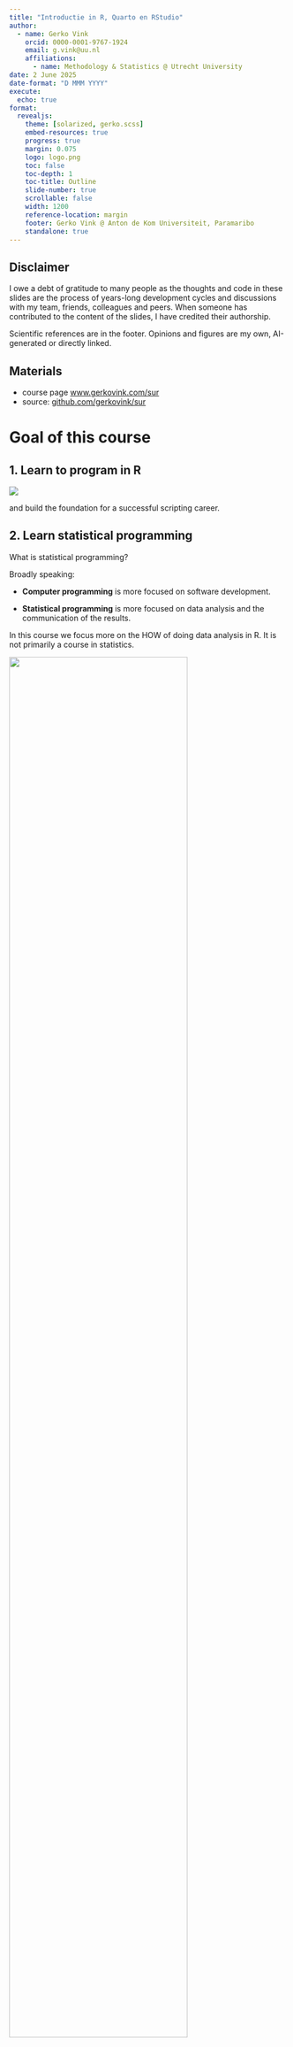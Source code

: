 ```yaml
---
title: "Introductie in R, Quarto en RStudio"
author: 
  - name: Gerko Vink
    orcid: 0000-0001-9767-1924
    email: g.vink@uu.nl
    affiliations:
      - name: Methodology & Statistics @ Utrecht University
date: 2 June 2025
date-format: "D MMM YYYY"
execute: 
  echo: true
format: 
  revealjs:
    theme: [solarized, gerko.scss]
    embed-resources: true
    progress: true
    margin: 0.075
    logo: logo.png 
    toc: false
    toc-depth: 1
    toc-title: Outline
    slide-number: true
    scrollable: false
    width: 1200
    reference-location: margin
    footer: Gerko Vink @ Anton de Kom Universiteit, Paramaribo
    standalone: true
---
```


## Disclaimer

I owe a debt of gratitude to many people as the thoughts and code in these slides are the process of years-long development cycles and discussions with my team, friends, colleagues and peers. When someone has contributed to the content of the slides, I have credited their authorship.

Scientific references are in the footer. Opinions and figures are my own, AI-generated or directly linked.

::: callout-tip
# Materials
- course page [www.gerkovink.com/sur](https://www.gerkovink.com/sur)
- source: [github.com/gerkovink/sur](https://github.com/gerkovink/sur)
:::

# Goal of this course

## 1. Learn to program in R

![](img/lec1/state_programming.png) 

and build the foundation for a successful scripting career.

## 2. Learn statistical programming

What is statistical programming?

Broadly speaking:

-   **Computer programming** is more focused on software development.

-   **Statistical programming** is more focused on data analysis and the
    communication of the results.

In this course we focus more on the HOW of doing data analysis in R. It is not primarily a course in statistics.

![](img/lec1/fig0_stat_programming.png){width=80%}

[Source figure: R for Data
Science](https://r4ds.had.co.nz/introduction.html)

## First introduction to R

### `R`

### `RStudio`

### Organise your work with `R Markdown` and `RStudio projects`

## What is R?

### Software

![](img/lec1/fig1.png){width=80%}

## The origin of R

-   R is a language and environment for statistical computing and for
    graphics

-   GNU project (100% free software)

-   Managed by the R Foundation for Statistical Computing, Vienna,
    Austria.

-   Community-driven

-   Based on the object-oriented language S (1975)

## What is `RStudio`?

**Integrated Development Environment (IDE)**

![](img/lec1/fig2.rstudio-editor.png){width=75%}

[Source figure: R for Data Science](https://r4ds.had.co.nz/introduction.html)

### `RStudio`

-   Aggregates all convenient information and procedures into one single
    place
-   Allows you to work in projects
-   Manages your code with highlighting
-   Gives extra functionality (Shiny, knitr, markdown, LaTeX)
-   Allows for integration with version control routines, such as Git.

## Use `RStudio Projects`

Every time you start a new (data analysis) project, make it a habit to create a new `RStudio Project`.

**Because you want your project to work:**

-   not only now, but also in a few years;
-   when the folder and file paths have changed;
-   when collaborators want to run your code on their computer.

`RStudio Projects` create a convention that guarantees that the project
can be moved around on your computer or onto other computers and will
still "just work".

## Example data analysis project with `RStudio project`

![](img/lec1/Example-project-structure.png){width=75%}

Every time you want to work on this project: open the project by
clicking the `.Rproj` file.

## So far

So far, we have learned the basics of programming in `R`:

- assign elements to objects with `<-` (alt/option -)
- work with `RStudio` and `R Markdown`
- run code
- organize your work with projects in `RStudio`

```r
set.seed(123)
```

## Topics

* R packages
* Getting help
* Functions
* R objects and data types
* Data manipulation: subsetting and logical operators


# R Packages

## R Packages: base installation

* When you start `RStudio` and `R` only the base packages are activated: the basic installation with basic functionality.
* There are almost 20.000 packages that have been developed by R users all over the world. See the [Comprehensive R Archive Network (CRAN)](https://cran.r-project.org/web/packages/)
* Not efficient to have all these packages installed every time you use R. Install only the packages you want to use.

Use `sessionInfo()` to see which packages are active. This is how the basic installation looks like:

![](img/lec1/BaseInstallationR.png){width=80%}

## How to work with packages

Packages are like apps on your mobile phone.

* When you want to use a package for the first time, you have to install the package.
* Each time you want to use the package, you have to load (activate) it.

## Installing packages

The easiest way to install a package, e.g. mice, is to use:
```r
install.packages("mice")
```

Alternatively, you can also do it in `RStudio` through:

`Tools -> Install Packages`

An overview of the packages you have installed, see the tab “Packages” in the output pane:

![](img/lec1/InstalledPackageOverview.png){width=80%}

## Loading packages

There are two ways to load a package in `R`:
```r
library(mice)
```

and

```r
require(mice)
```

When a package is not found (not installed):

* `require()` will produce a warning but will continue to run the rest of the code.
* `library()` will produce an error and stop running the rest of the code.

# Getting help

## Getting help when you know the function or package

Everything that is published on the Comprehensive `R` Archive Network (CRAN) and is aimed at `R` users, must be accompanied by a help file.

*In the search bar of the output pane:*

* type name of the function or package

*In the console:*

* type `help(sample)` or `?sample` (opens a help window).
* type `help(package=mice)` for packages
* when you start typing `sample` in console or editor (Markdown code chunk) a pop-up window appears with help about the structure of the function.

![](img/lec1/Help-pop-up.png){width=80%}


## Getting help when you do not know the function or package

* Type your search term in the search bar of the output pane.

* In the console:
    + Type `??` followed by your search term.
    + For example `??anova` returns a list of all help pages that contain the word ‘anova’.

* Some packages have cheat sheets, see in `R Studio`, `Help menu -> Cheat Sheets`

* Google the search term(s) and add ‘R’ as keyword.

* Helpful websites: <http://www.stackoverflow.com> and <http://www.stackexchange.com>


# Functions

## Functions in R

* Functions are the building blocks of `R`

* Built-in or user-defined (programme your own functions).

* To use a function, type the function name with parentheses: `mean()`

* Typing the name of the function without the parentheses reveals the code of the function.

![](img/lec1/syntax-function-sample.png){width=80%}


## The structure of functions in R

Every function in R has the following structure:

![](img/lec1/Elements-of-a-function_HandsonProgrammingWithR_2.6.png){width=80%}


<sup>
[Image source: Garrett Grolemund, Hands-On Programming with R, 2.6](https://rstudio-education.github.io/hopr/basics.html#functions)
</sup>


## Using R functions: arguments

When you want to use a function in R, you need to know which information you need to provide to the function. 

For example the function `sample()`

Use `args(<function name>)` to obtain info about the arguments and the default values: 

```r
args(sample)
```


Or make use of the pop-up help and use the TAB key to cycle through the arguments:

![](img/lec1/Help-pop-up.png){width=80%}


## Using R functions: help file

Clicking `F1` opens the help file of the function `sample()`:

![](img/lec1/R-Helpfile-function-sample.png){width=80%}


## Using R funtions: arguments

Now we can use the function to, for example, mimic the sampling of two dice.

```r
dice <- sample(1:6, size=2, replace=TRUE)
dice
```

`x` represents the items to sample from (the range of possible items). In this case the numbers 1 to 6 (the eyes of single die).

`size` is the number of items to choose, in this case 2

`replace=TRUE` means sampling with replacement

![](img/lec1/dice){width=35%}


## Using function arguments

Will the function work if we leave out the argument names and give only the values?

```r
dice <- sample(1:6, 2, TRUE)
dice
```

And if we change the order of the values?
```r
dice <- sample(2, 1:6, TRUE)
dice
```
## Using function arguments

Changing the order is possible only when the argument is mentioned. 
```r
dice <- sample(size=2, x=1:6, replace=TRUE)
dice
```
**Recommendation: type out the arguments and their values. This prevents errors and increases the readability of your code.**


# R objects and data types

## Vector: most basic R object

A vector is an indexed set of values (a list of numbers) and has one dimension (row vector or column vector). The simplest vector has 1 element. 

`c()` creates a list of numbers:

```r
v1 <- c(3)
v1
v2 <- c(1:12)
v2
```

Vectors can have the following data atomic modes: *integer, numeric/double, character, logical, complex*

## Most often used data types

**Numeric (double):**
```r
v3 <- c(100:110)
v3
```

**Integer:**
```r
v4 <- c(1L:12L)
v4
```
## Most often used data types

**Character:**
```r
v5 <- c(letters[21:26])
v5
names <- c("Mike", "Anne", "George")
names
```

**Logical:**
```r
v6 <- c(TRUE, FALSE)
v6
```

## Create vectors

With `c()` 
```r
vector <- c(25:30)
vector
```
Simple replication with `rep()`
```r
rep(1:2, 3)
```
## Create vectors

Or more complex:
```r
rep(c("A", "B"), c(2, 3))
rep(c("A", "B"), each=3)
```
Sequence of numbers with `seq()`
```r
seq(from=2, to=10, by=2)
```

## Matrices
`matrix()` creates arrays with specified dimensions, e.g. vectors:
```r
rvect <- matrix(data=vector, nrow=6, ncol=1)
rvect
dim(rvect)
```



## Matrices

A matrix:
```r
(M1 <- matrix(v2, nrow=3, ncol=4))
dim(M1)
(M2 <- matrix(v2, nrow=4, ncol=3))
```

## Vectors and matrices: limitation

Vectors and matrices can only hold one data type. Remember, matrices and vectors are numerical OR character objects. They can never contain both and still be used for numerical calculations. 
```r
vector
v5
(newvect <- c(vector, v5))
```
## Vectors and matrices: limitation

Vectors and matrices can only hold one data type
```r
vector
v5
M <- matrix(cbind(vector, v5), nrow=6, ncol=2)
M
```


## Lists

Lists are flexible data structures: the elements in a list may be a combination of different data types (numeric, character) and dimensions.


```r
L <- list(names, vector, M)
L
```
## Assigning names to elements

Assign names to the elements of a list with `names()`. Notice the `$`.

```r
names(L) <-c("Names", "Numbers", "Matrix")
L
```
## Data frames

A data frame is the `R` representation of a rectangular data set where the rows are the observations and the columns the variables.

Data frames can contain both numerical and character column vectors at the same time, although never in the same column. 
```r
D <- data.frame("V1" = rnorm(5),
                "V2" = rnorm(5, mean = 5, sd = 2), 
                "V3" = letters[1:5])
D
```

We 'filled' a data frame with two randomly generated sets from the normal distribution - where $V1$ is standard normal and $V2 \sim N(5,2)$ - and a character set. 

## Data frames (continued)
You can name the columns and rows in data frames with `row.names`:
```r
row.names(D) <- c("row 1", "row 2", "row 3", "row 4", "row 5")
D
```


## Factors

* Factors are used to represent categorical data (ordered or unordered).

* A factor is a vector with integers where each integer has a label.

* Factors facilitate interpretation of results in statistical modeling: a variable with labels "male", "female" is self-describing compared to a variable with values `1`, `2`.

* Factors are very useful in statistical modeling (linear models, GLM) where they facilitate the dummy coding process of categorical variables.

## Factors

Factor objects can be created with the `factor()` function.
```r
x <- factor(c("male", "male", "female", "male", "female"))
x
```

Obtain the `summary` of the factor:
```r
summary(x)
```

## Factors 
Factors are integer vectors where each integer has a label (`levels`):
```r
typeof(x)
```

```r
attributes(x)
```

# Data manipulation: subsetting and logical operators

## Subsetting
In the basic installation of R ("base R") there are three ways to select elements from vectors, matrices, lists and data frames: 

1) **`[]`**

2) **`[[]]`**

3) **`$`**


## Subsetting with `[]`

Square brackets `[]` are used to call single elements or entire rows and columns.

`[a, b]`: **a** refers to the row number(s), **b** refers to the column number(s).

```r
M <- matrix(rnorm(12), nrow=3, ncol=4)
M
M[2, 3]
```

## Subsetting with `[]`

Also for data frames:

```r
D
D[2, 3] # Select element "b"
```
## Subsetting with `[]`

```r
D
D[2, ] # Select second row
D[, 1] # Select first column
```

## Subsetting with `[]`

```r
D
D[2:3, 2] # Select second and third row in second colum
D[1, c(2,3)] # Select elements in the first row, second and third column
```


## Subsetting with `[]`

```r
D
D[ , -3] # Select all rows and leave out the third column.
```

## Subsetting with `[]`

```r
D
D[2:3, -c(3)] # Select the second and third row minus the third column
```


## Subsetting with `[[]]`

The `[[]]` operator selects only one element

```r
L
L[[1]]
```

## Subsetting with `$`

Use `$` to select elements with name labels in lists or data frames:


```r
L
```

```r
L$Names
```

## Subsetting with `$`

Use `$` to select a variable in a data frame:

```r
D
```

```r
D$V3
```

## Logical operators
Logical operators are signs that evaluate a statement, such as `==`, `<`, `>`, `<=`, `>=`, and `|` (OR) as well as `&` (AND). Typing `!` before a logical operator takes the complement of that action. 

For example, if we would like to select elements of vector `v` that are larger than 6, we would type:
```r
v <- c(1:12)
v

v[v > 6]
```

## Why does a logical statement on a matrix return a vector?

```r
v
v > 6
```

The column values for `TRUE` may be of different length. A vector as a return is therefore more appropriate. The `TRUE` and `FALSE` values serve as indicators to select the elements in `v` larger than 6.
```r
v[v > 6]
```


## Logical operators

Symbol | Meaning
------ | ------
! | logical *not*
$\&$ | logical *and*
$|$ | logical *or* 
$<$ | less than
$<=$ | less than or equal to 
$>$ | greater than
$>=$ | greater than or equal to
$==$ | logical equals
$!=$ | not equal

## Integers and floating points
In R there are two types of numbers: integers and [floating point numbers](https://floating-point-gui.de/formats/fp/). Since computer memory is limited, you cannot store numbers with infinite precision. Numbers are therefore represented with floating point numbers. Floating points cannot represent decimal fractions exactly in most cases.
```r
(3 - 2.9)
(3 - 2.9) <= 0.1
```
Why does R tell us that `3 - 2.9 ≠ 0.1?`
```r
(3 - 2.9) - 0.1
```
## Floating point representation
Let's have a look at how the decimal fractions are actually represented as floating points. You can see this by asking a representation with 54 decimals.

```r
sprintf("%.54f",3 - 2.9)

sprintf("%.54f",0.1)

```

## How to work with floating points
The difference of 8.326673e-17 is smaller than the representable difference between two numbers whose value is close to 0.1. 

The smallest positive floating point number in R is: 2.220446e-16

```r
(3 - 2.9) - 0.1

 .Machine$double.eps
```

## How to work with floating points
You can verify whether the difference between two floating points is smaller than the smallest positive floating point number (2.220446e-16). 

Or use the `all.equal()` function which checks that the difference is close to the smallest floating point number.

```r
((3 - 2.9) - 0.1) < .Machine$double.eps

all.equal((3 - 2.9), 0.1)

```
